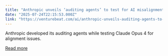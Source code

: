 ```yaml
---
title: "Anthropic unveils ‘auditing agents’ to test for AI misalignment"
date: "2025-07-24T22:15:53.000Z"
link: "https://venturebeat.com/ai/anthropic-unveils-auditing-agents-to-test-for-ai-misalignment/"
---
```


Anthropic developed its auditing agents while testing Claude Opus 4 for alignment issues.

[Read more](https://venturebeat.com/ai/anthropic-unveils-auditing-agents-to-test-for-ai-misalignment/)
